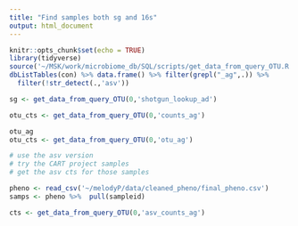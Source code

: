 ```yaml
---
title: "Find samples both sg and 16s"
output: html_document
---
```


```r
knitr::opts_chunk$set(echo = TRUE)
library(tidyverse)
source('~/MSK/work/microbiome_db/SQL/scripts/get_data_from_query_OTU.R')
dbListTables(con) %>% data.frame() %>% filter(grepl("_ag",.)) %>% 
  filter(!str_detect(.,'asv'))
```

```r
sg <- get_data_from_query_OTU(0,'shotgun_lookup_ad')

otu_cts <- get_data_from_query_OTU(0,'counts_ag')

otu_ag 
otu_cts <- get_data_from_query_OTU(0,'otu_ag')
```

```r
# use the asv version
# try the CART project samples
# get the asv cts for those samples

pheno <- read_csv('~/melodyP/data/cleaned_pheno/final_pheno.csv') 
samps <- pheno %>%  pull(sampleid)

cts <- get_data_from_query_OTU(0,'asv_counts_ag')


```

